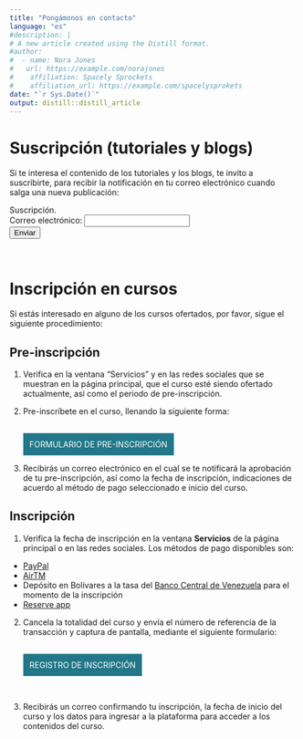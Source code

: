 ```yaml
---
title: "Pongámonos en contacto"
language: "es"
#description: |
# A new article created using the Distill format.
#author:
#  - name: Nora Jones 
#   url: https://example.com/norajones
#    affiliation: Spacely Sprockets
#    affiliation_url: https://example.com/spacelysprokets
date: "`r Sys.Date()`"
output: distill::distill_article
---
```


<!-- Google tag (gtag.js) -->
<script async src="https://www.googletagmanager.com/gtag/js?id=G-79ZMSKS60W"></script>
<script>
  window.dataLayer = window.dataLayer || [];
  function gtag(){dataLayer.push(arguments);}
  gtag('js', new Date());

  gtag('config', 'G-79ZMSKS60W');
</script>

# Suscripción (tutoriales y blogs)

Si te interesa el contenido de los tutoriales y los blogs, te invito a suscribirte, para recibir la notificación en tu correo electrónico cuando salga una nueva publicación:

<!-- modify this form HTML and place wherever you want your form -->

<form
  action="https://formspree.io/f/mleyqbvk"
  method="POST"
>
  <label>
    Suscripción.
  </label><br />
  <label>
    Correo electrónico:
    <input type="email" name="email">
  </label><br />
  <!-- your other form fields go here -->
  <button type="submit">Enviar</button>
</form><br />

# Inscripción en cursos

Si estás interesado en alguno de los cursos ofertados, por favor, sigue el siguiente procedimiento:

## Pre-inscripción

1. Verifica en la ventana "Servicios" y en las redes sociales que se muestran en la página principal, que el curso esté siendo ofertado actualmente, así como el periodo de pre-inscripción.

2. Pre-inscríbete en el curso, llenando la siguiente forma:


    <script src ="https://form.jotform.com/static/feedback2.js" type="text/javascript"></script>
    <script type="text/javascript">
        var JFL_233492745116054 = new JotformFeedback({
          formId: '233492745116054',
          base: 'https://form.jotform.com/',
          windowTitle: 'Formulario de pre-inscripción',
          backgroundColor: '#278',
          fontColor: '#FFFFFF',
          type: '0',
          height: 500,
          width: 700,
          openOnLoad: false
        });
    </script>
    <script type="text/javascript">
    var ifr = document.getElementById("lightbox-233492745116054");
    if (ifr) {
      var src = ifr.src;
      var iframeParams = [];
      if (window.location.href && window.location.href.indexOf("?") > -1) {
        iframeParams = iframeParams.concat(window.location.href.substr(window.location.href.indexOf("?") + 1).split('&'));
      }
      if (src && src.indexOf("?") > -1) {
        iframeParams = iframeParams.concat(src.substr(src.indexOf("?") + 1).split("&"));
        src = src.substr(0, src.indexOf("?"))
      }
      iframeParams.push("isIframeEmbed=1");
      ifr.src = src + "?" + iframeParams.join('&');
    }
    window.handleIFrameMessage = function(e) {
      if (typeof e.data === 'object') { return; }
      var args = e.data.split(":");
      if (args.length > 2) { iframe = document.getElementById("lightbox-" + args[(args.length - 1)]); } else { iframe = document.getElementById("lightbox"); }
      if (!iframe) { return; }
      switch (args[0]) {
        case "scrollIntoView":
          iframe.scrollIntoView();
          break;
        case "setHeight":
          iframe.style.height = args[1] + "px";
          if (!isNaN(args[1]) && parseInt(iframe.style.minHeight) > parseInt(args[1])) {
            iframe.style.minHeight = args[1] + "px";
          }
          break;
        case "collapseErrorPage":
          if (iframe.clientHeight > window.innerHeight) {
            iframe.style.height = window.innerHeight + "px";
          }
          break;
        case "reloadPage":
          window.location.reload();
          break;
        case "loadScript":
          if( !window.isPermitted(e.origin, ['jotform.com', 'jotform.pro']) ) { break; }
          var src = args[1];
          if (args.length > 3) {
              src = args[1] + ':' + args[2];
          }
          var script = document.createElement('script');
          script.src = src;
          script.type = 'text/javascript';
          document.body.appendChild(script);
          break;
        case "exitFullscreen":
          if      (window.document.exitFullscreen)        window.document.exitFullscreen();
          else if (window.document.mozCancelFullScreen)   window.document.mozCancelFullScreen();
          else if (window.document.mozCancelFullscreen)   window.document.mozCancelFullScreen();
          else if (window.document.webkitExitFullscreen)  window.document.webkitExitFullscreen();
          else if (window.document.msExitFullscreen)      window.document.msExitFullscreen();
          break;
      }
      var isJotForm = (e.origin.indexOf("jotform") > -1) ? true : false;
      if(isJotForm && "contentWindow" in iframe && "postMessage" in iframe.contentWindow) {
        var urls = {"docurl":encodeURIComponent(document.URL),"referrer":encodeURIComponent(document.referrer)};
        iframe.contentWindow.postMessage(JSON.stringify({"type":"urls","value":urls}), "*");
      }
    };
    window.isPermitted = function(originUrl, whitelisted_domains) {
      var url = document.createElement('a');
      url.href = originUrl;
      var hostname = url.hostname;
      var result = false;
      if( typeof hostname !== 'undefined' ) {
        whitelisted_domains.forEach(function(element) {
            if( hostname.slice((-1 * element.length - 1)) === '.'.concat(element) ||  hostname === element ) {
                result = true;
            }
        });
        return result;
      }
    };
    if (window.addEventListener) {
      window.addEventListener("message", handleIFrameMessage, false);
    } else if (window.attachEvent) {
      window.attachEvent("onmessage", handleIFrameMessage);
    }
    </script>
      <a class="btn lightbox-233492745116054" 
      style="
      margin-top: 16px;
      text-transform: uppercase;
      font-size: 14px;
      text-decoration: none;
      cursor: pointer;
      display: inline-block;
      padding: 10px;
      font-family: inherit;
      text-shadow: none;
      user-select: none;
      transition: all,.1s,ease-in;
      background-color: #278;
      border: 1px solid #278;
      color: #FFFFFF;
      ">
        Formulario de pre-inscripción
      </a>
 <br />  

3. Recibirás un correo electrónico en el cual se te notificará la aprobación de tu pre-inscripción, así como la fecha de inscripción, indicaciones de acuerdo al método de pago seleccionado e inicio del curso.

## Inscripción

1. Verifica la fecha de inscripción en la ventana **Servicios** de la página principal o en las redes sociales. Los métodos de pago disponibles son:

  * [PayPal](https://www.paypal.com/ve/home)
  * [AirTM](https://www.airtm.com/es/)
  * Depósito en Bolívares a la tasa del [Banco Central de Venezuela](https://bcv.org.ve/) para el momento de la inscripción
  * [Reserve app](https://reserve.org/)
  
2. Cancela la totalidad del curso y envía el número de referencia de la transacción y captura de pantalla, mediante el siguiente formulario:


    <script src ="https://form.jotform.com/static/feedback2.js" type="text/javascript"></script>
    <script type="text/javascript">
        var JFL_233482485849067 = new JotformFeedback({
          formId: '233482485849067',
          base: 'https://form.jotform.com/',
          windowTitle: 'Registro de inscripción',
          backgroundColor: '#278',
          fontColor: '#FFFFFF',
          type: 'false',
          height: 500,
          width: 700,
          openOnLoad: false
        });
    </script>
    <script type="text/javascript">
    var ifr = document.getElementById("lightbox-233482485849067");
    if (ifr) {
      var src = ifr.src;
      var iframeParams = [];
      if (window.location.href && window.location.href.indexOf("?") > -1) {
        iframeParams = iframeParams.concat(window.location.href.substr(window.location.href.indexOf("?") + 1).split('&'));
      }
      if (src && src.indexOf("?") > -1) {
        iframeParams = iframeParams.concat(src.substr(src.indexOf("?") + 1).split("&"));
        src = src.substr(0, src.indexOf("?"))
      }
      iframeParams.push("isIframeEmbed=1");
      ifr.src = src + "?" + iframeParams.join('&');
    }
    window.handleIFrameMessage = function(e) {
      if (typeof e.data === 'object') { return; }
      var args = e.data.split(":");
      if (args.length > 2) { iframe = document.getElementById("lightbox-" + args[(args.length - 1)]); } else { iframe = document.getElementById("lightbox"); }
      if (!iframe) { return; }
      switch (args[0]) {
        case "scrollIntoView":
          iframe.scrollIntoView();
          break;
        case "setHeight":
          iframe.style.height = args[1] + "px";
          if (!isNaN(args[1]) && parseInt(iframe.style.minHeight) > parseInt(args[1])) {
            iframe.style.minHeight = args[1] + "px";
          }
          break;
        case "collapseErrorPage":
          if (iframe.clientHeight > window.innerHeight) {
            iframe.style.height = window.innerHeight + "px";
          }
          break;
        case "reloadPage":
          window.location.reload();
          break;
        case "loadScript":
          if( !window.isPermitted(e.origin, ['jotform.com', 'jotform.pro']) ) { break; }
          var src = args[1];
          if (args.length > 3) {
              src = args[1] + ':' + args[2];
          }
          var script = document.createElement('script');
          script.src = src;
          script.type = 'text/javascript';
          document.body.appendChild(script);
          break;
        case "exitFullscreen":
          if      (window.document.exitFullscreen)        window.document.exitFullscreen();
          else if (window.document.mozCancelFullScreen)   window.document.mozCancelFullScreen();
          else if (window.document.mozCancelFullscreen)   window.document.mozCancelFullScreen();
          else if (window.document.webkitExitFullscreen)  window.document.webkitExitFullscreen();
          else if (window.document.msExitFullscreen)      window.document.msExitFullscreen();
          break;
      }
      var isJotForm = (e.origin.indexOf("jotform") > -1) ? true : false;
      if(isJotForm && "contentWindow" in iframe && "postMessage" in iframe.contentWindow) {
        var urls = {"docurl":encodeURIComponent(document.URL),"referrer":encodeURIComponent(document.referrer)};
        iframe.contentWindow.postMessage(JSON.stringify({"type":"urls","value":urls}), "*");
      }
    };
    window.isPermitted = function(originUrl, whitelisted_domains) {
      var url = document.createElement('a');
      url.href = originUrl;
      var hostname = url.hostname;
      var result = false;
      if( typeof hostname !== 'undefined' ) {
        whitelisted_domains.forEach(function(element) {
            if( hostname.slice((-1 * element.length - 1)) === '.'.concat(element) ||  hostname === element ) {
                result = true;
            }
        });
        return result;
      }
    };
    if (window.addEventListener) {
      window.addEventListener("message", handleIFrameMessage, false);
    } else if (window.attachEvent) {
      window.attachEvent("onmessage", handleIFrameMessage);
    }
    </script>
      <a class="btn lightbox-233482485849067" 
      style="
      margin-top: 16px;
      text-transform: uppercase;
      font-size: 14px;
      text-decoration: none;
      cursor: pointer;
      display: inline-block;
      padding: 10px;
      font-family: inherit;
      text-shadow: none;
      user-select: none;
      transition: all,.1s,ease-in;
      background-color: #278;
      border: 1px solid #278;
      color: #FFFFFF;
      ">
        Registro de inscripción
      </a>

<br />

3. Recibirás un correo confirmando tu inscripción, la fecha de inicio del curso y los datos para ingresar a la plataforma para acceder a los contenidos del curso.

<br />
